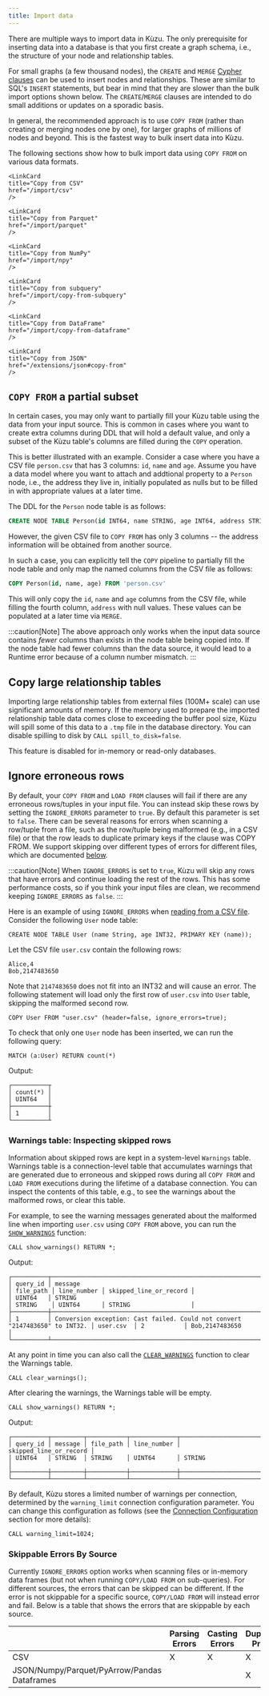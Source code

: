 ```yaml
---
title: Import data
---
```



There are multiple ways to import data in Kùzu. The only prerequisite for inserting data
into a database is that you first create a graph schema, i.e., the structure of your node and relationship tables.

For small graphs (a few thousand nodes), the `CREATE` and `MERGE` [Cypher clauses](/cypher/data-manipulation-clauses)
can be used to insert nodes and
relationships. These are similar to SQL's `INSERT` statements, but bear in mind that they are slower than the bulk import
options shown below. The `CREATE`/`MERGE` clauses are intended to do small additions or updates on a sporadic basis.

In general, the recommended approach is to use `COPY FROM` (rather than creating or
merging nodes one by one), for larger graphs of millions of nodes and beyond.
This is the fastest way to bulk insert data into Kùzu.

The following sections show how to bulk import data using `COPY FROM` on various data formats.

<CardGrid>

    <LinkCard
    title="Copy from CSV"
    href="/import/csv"
    />

    <LinkCard
    title="Copy from Parquet"
    href="/import/parquet"
    />

    <LinkCard
    title="Copy from NumPy"
    href="/import/npy"
    />

    <LinkCard
    title="Copy from subquery"
    href="/import/copy-from-subquery"
    />

    <LinkCard
    title="Copy from DataFrame"
    href="/import/copy-from-dataframe"
    />

    <LinkCard
    title="Copy from JSON"
    href="/extensions/json#copy-from"
    />

</CardGrid>

## `COPY FROM` a partial subset

In certain cases, you may only want to partially fill your Kùzu table using the data from your input
source. This is common in cases where you want to create extra columns during DDL that will hold
a default value, and only a subset of the Kùzu table's columns are filled during the `COPY` operation.

This is better illustrated with an example. Consider a case where you have a CSV file `person.csv`
that has 3 columns: `id`, `name` and `age`.
Assume you have a data model where you want to attach and addtional property to a `Person` node,
i.e., the address they live in, initially populated as nulls but to be filled in with appropriate
values at a later time.

The DDL for the `Person` node table is as follows:
```sql
CREATE NODE TABLE Person(id INT64, name STRING, age INT64, address STRING, PRIMARY KEY(id));
```

However, the given CSV file to `COPY FROM` has only 3 columns -- the address information will be
obtained from another source.

In such a case, you can explicitly tell the `COPY` pipeline to partially fill the node table and
only map the named columns from the CSV file as follows:

```sql
COPY Person(id, name, age) FROM 'person.csv'
```

This will only copy the `id`, `name` and `age` columns from the CSV file, while filling the fourth
column, `address` with null values. These values can be populated at a later time via `MERGE`.

:::caution[Note]
The above approach only works when the input data source contains *fewer* columns than exists in the
node table being copied into. If the node table had fewer columns than the data source, it would
lead to a Runtime error because of a column number mismatch.
:::

## Copy large relationship tables

Importing large relationship tables from external files (100M+ scale) can use significant amounts of memory.
If the memory used to prepare the
imported relationship table data comes close to exceeding the buffer pool size,
Kùzu will spill some of this data to a `.tmp` file in the database directory.
You can disable spilling to disk by `CALL spill_to_disk=false`.


This feature is disabled for in-memory or read-only databases.

## Ignore erroneous rows

By default, your `COPY FROM` and `LOAD FROM` clauses will fail if there are any erroneous rows/tuples
in your input file.
You can instead skip these rows by setting the `IGNORE_ERRORS` parameter to `true`.
By default this parameter is set to `false`.
There can be several reasons for errors when scanning a row/tuple from
a file, such as the row/tuple being malformed (e.g., in a CSV file) or that the row leads
to duplicate primary keys if the clause was COPY FROM. We support skipping over different types
of errors for different files, which are documented [below](#skippable-errors-by-source).

:::caution[Note]
When `IGNORE_ERRORS` is set to `true`, Kùzu will skip any rows that have errors and continue loading the rest of the rows.
This has some performance costs, so if you think your input files are clean, we recommend keeping `IGNORE_ERRORS` as `false`.
:::

Here is an example of using `IGNORE_ERRORS` when [reading from a CSV file](/import/csv).
Consider the following `User` node table:

```cypher
CREATE NODE TABLE User (name String, age INT32, PRIMARY KEY (name));
```

Let the CSV file `user.csv` contain the following rows:
```csv
Alice,4
Bob,2147483650
```
Note that `2147483650` does not fit into an INT32 and will cause an error.
The following statement will load only the first row of `user.csv` into `User` table, skipping the malformed second row.

```cypher
COPY User FROM "user.csv" (header=false, ignore_errors=true);
```

To check that only one `User` node has been inserted, we can run the following query:
```cypher
MATCH (a:User) RETURN count(*)
```
Output:
```
┌──────────┬
│ count(*) │
│ UINT64   │
├──────────┼
│ 1        │
└──────────┴
```

### Warnings table: Inspecting skipped rows

Information about skipped rows are kept in a system-level `Warnings` table.
Warnings table is a connection-level table that accumulates warnings that are
generated due to erroneous and skipped rows during all `COPY FROM` and `LOAD FROM`
executions during the
lifetime of a database connection. You can inspect the contents of this table, e.g., to see the warnings
about the malformed rows, or clear this table.

For example, to see the warning messages generated about the malformed line when importing `user.csv` using `COPY FROM` above,
you can run the [`SHOW_WARNINGS`](/cypher/query-clauses/call#show_warnings) function:

```cypher
CALL show_warnings() RETURN *;
```

Output:
```
┌──────────┬─────────────────────────────────────────────────────────────────────────────┬───────────┬─────────────┬────────────────────────┐
│ query_id │ message                                                                     │ file_path │ line_number │ skipped_line_or_record │
│ UINT64   │ STRING                                                                      │ STRING    │ UINT64      │ STRING                 │
├──────────┼─────────────────────────────────────────────────────────────────────────────┼───────────┼─────────────┼────────────────────────┤
│ 1        │ Conversion exception: Cast failed. Could not convert "2147483650" to INT32. │ user.csv  │ 2           │ Bob,2147483650         │
└──────────┴─────────────────────────────────────────────────────────────────────────────┴───────────┴─────────────┴────────────────────────┘
```

At any point in time you can also call the [`CLEAR_WARNINGS`](/cypher/query-clauses/call#clear_warnings) function to clear the Warnings table.

```cypher
CALL clear_warnings();
```

After clearing the warnings, the Warnings table will be empty.

```cypher
CALL show_warnings() RETURN *;
```

Output:
```
┌──────────┬─────────┬───────────┬─────────────┬────────────────────────┐
│ query_id │ message │ file_path │ line_number │ skipped_line_or_record │
│ UINT64   │ STRING  │ STRING    │ UINT64      │ STRING                 │
├──────────┼─────────┼───────────┼─────────────┼────────────────────────┤
└──────────┴─────────┴───────────┴─────────────┴────────────────────────┘
```

By default, Kùzu stores a limited number of warnings per connection, determined by the `warning_limit` connection configuration parameter.
You can change this configuration as follows (see the [Connection Configuration](/cypher/configuration#connection-configuration) section for more details):
```cypher
CALL warning_limit=1024;
```
### Skippable Errors By Source

Currently `IGNORE_ERRORS` option works when scanning files or in-memory data frames (but not when running
`COPY/LOAD FROM` on sub-queries). For different sources, the errors that can be skipped can be different.
If the error is not skippable for a specific source, `COPY/LOAD FROM` will instead error and fail.
Below is a table that shows the errors that are skippable by each source.

||Parsing Errors|Casting Errors|Duplicate/Null/Missing Primary-Key errors|
|----|----|----|----|
|CSV| X | X | X |
|JSON/Numpy/Parquet/PyArrow/Pandas Dataframes|||X|
